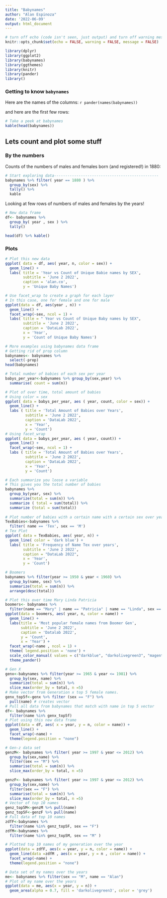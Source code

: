 ```yaml
---
title: "Babynames"
author: "Alan Espinoza"
date: '2022-06-09'
output: html_document
---
```


```r
# turn off echo (code isn't seen, just output) and turn off warning messages and normal messages
knitr::opts_chunk$set(echo = FALSE, warning = FALSE, message = FALSE)
```

```r
library(dplyr)
library(ggplot2)
library(babynames)
library(ggthemes)
library(knitr)
library(pander)
library()
```

### **Getting to know** `babynames`

Here are the names of the columns: `r pander(names(babynames))`

and here are the first few rows:

```r
# Take a peek at babynames
kable(head(babynames))
```

## **Lets count and plot some stuff**

### By the numbers

Counts of the numbers of males and females born (and registered!) in 1880:

```r
# Start exploring data-----------------------------------------------
babynames %>% filter( year == 1880 ) %>% 
  group_by(sex) %>% 
  tally() %>% 
  kable
```


Looking at few rows of numbers of males and females by the years! 

```r
# New data frame
df<- babynames %>% 
  group_by( year , sex ) %>% 
  tally()

head(df) %>% kable()
```

### Plots 

```r
# Plot this new data
ggplot( data = df, aes( year, n, color = sex)) +
  geom_line() + 
  labs( title = 'Year vs Count of Unique Babie names by SEX',
        subtitle = 'June 2 2022',
        caption = 'alan.co',
        y = 'Unique Baby Names')

# Use facet_wrap to create a graph for each layer
# In this case, one for female and one for male
ggplot(data = df, aes(year , n)) +
  geom_line() +
  facet_wrap(~sex, ncol = 1) +
  labs( title = " Year vs Count of Unique Baby names by SEX",
        subtitle = 'June 2 2022',
        caption = 'DataLab 2022',
        x = 'Year',
        y = 'Count of Unique Baby Names')

```



```r

# More examples using babynames data frame
# Getting rid of prop column
babynames<- babynames %>% 
  select(-prop) 
head(babynames)

# Total number of babies of each sex per year
babys_per_year<-babynames %>% group_by(sex,year) %>% 
  summarise( count = sum(n))

# Plot of over time, total amount of babies
# Using color = sex
ggplot( data = babys_per_year, aes ( year, count, color = sex)) +
  geom_line() +
  labs ( title = 'Total Amount of Babies over Years',
         subtitle = 'June 2 2022',
         caption = 'DataLab 2022',
         x = 'Year',
         y = 'Count')
# Using facet_wrap
ggplot( data = babys_per_year, aes ( year, count)) +
  geom_line() +
  facet_wrap(~sex, ncol = 1) +
  labs ( title = 'Total Amount of Babies over Years',
         subtitle = 'June 2 2022',
         caption = 'DataLab 2022',
         x = 'Year',
         y = 'Count')

# Each summarize you loose a variable
# This gives you the total number of babies
babynames %>% 
  group_by(year, sex) %>% 
  summarize(total = sum(n)) %>% 
  summarize ( total = sum(total)) %>% 
  summarize (total = sum(total))
  
# Plot number of babies with a certain name with a certain sex over years
TexBabies<-babynames %>% 
  filter( name == 'Tex', sex == 'M')
# Tex Plot
ggplot( data = TexBabies, aes( year, n)) +
  geom_line( color = 'dark blue') +
  labs( title = 'Frequency of Name Tex over years',
        subtitle = 'June 2 2022',
        caption = "DataLab 2022",
        x = 'Year',
        y = 'Count')

# Boomers
babynames %>% filter(year >= 1950 & year < 1960) %>% 
  group_by(name, sex) %>% 
  summarize(total = sum(n)) %>% 
  arrange(desc(total))

# Plot this over time Mary Linda Patricia
boomers<- babynames %>% 
  filter(name == "Mary" | name == "Patricia" | name == "Linda", sex == "F")
ggplot(data = boomers, aes( year, n, color = name)) +
  geom_line() +
  labs(title = 'Most popular female names from Boomer Gen',
       subtitle = 'June 2 2022',
       caption = 'Datalab 2022',
       y = 'Count',
       x = 'Year') +
  facet_wrap(~name , ncol = 1) +
  theme( legend.position = 'none') +
  scale_color_manual( values = c("darkblue", "darkolivegreen3", "magenta")) +
  theme_pander()

# Gen X
genx<-babynames %>% filter(year >= 1965 & year <= 1981) %>% 
  group_by(sex, name) %>% 
  summarize(total = sum(n)) %>% 
  slice_max(order_by = total, n =5)
# Make vector from Generation x top 5 female names.
genx_top5f<-genx %>% filter (sex == "F") %>% 
  pull(name) # creates vector
# Pull all data from babynames that match with name in top 5 vector
df<- babynames %>% 
  filter(name %in% genx_top5f)
# Plot using this new data frame
ggplot(data = df, aes( x = year, y = n, color = name)) +
  geom_line() +
  facet_wrap(~name) +
  theme(legend.position = "none")

# Gen-z data set
genzM<- babynames %>% filter( year >= 1997 & year <= 2012) %>% 
  group_by(sex,name) %>% 
  filter(sex == "M") %>% 
  summarise(total = sum(n)) %>% 
  slice_max(order_by = total, n =5)

genzF<- babynames %>% filter( year >= 1997 & year <= 2012) %>% 
  group_by(sex,name) %>% 
  filter(sex == "F") %>% 
  summarise(total = sum(n)) %>% 
  slice_max(order_by = total, n =5)
# Vector of top 10 names
genz_top5M<-genzM %>% pull(name)
genz_top5F<-genzF %>% pull(name)
# Full data of top 10 names 
zdfF<-babynames %>% 
  filter(name %in% genz_top5F, sex == "F")
zdfM<-babynames %>% 
  filter(name %in% genz_top5M, sex == "M" )

# Plotted top 10 names of my generation over the year
ggplot(data = zdfF, aes(x = year, y = n, color = name)) +
  geom_line(data =zdfM , aes(x = year, y = n , color = name)) +
  facet_wrap(~name) +
  theme(legend.position = "none")

# Data set of my names over the years
me<- babynames %>% filter(sex == "M", name == "Alan")
# Plot of my name over the years
ggplot(data = me, aes(x = year, y = n)) +
  geom_area(alpha = 0.7, fill = 'darkolivegreen3', color = 'grey')

```